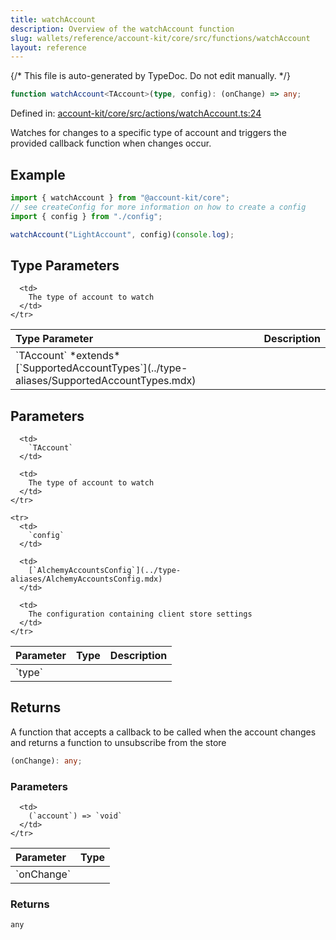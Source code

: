```yaml
---
title: watchAccount
description: Overview of the watchAccount function
slug: wallets/reference/account-kit/core/src/functions/watchAccount
layout: reference
---
```


{/* This file is auto-generated by TypeDoc. Do not edit manually. */}

```ts
function watchAccount<TAccount>(type, config): (onChange) => any;
```

Defined in: [account-kit/core/src/actions/watchAccount.ts:24](https://github.com/alchemyplatform/aa-sdk/blob/9f926c402d1661309abbf8eae8431e52e8c5e53f/account-kit/core/src/actions/watchAccount.ts#L24)

Watches for changes to a specific type of account and triggers the provided callback function when changes occur.

## Example

```ts
import { watchAccount } from "@account-kit/core";
// see createConfig for more information on how to create a config
import { config } from "./config";

watchAccount("LightAccount", config)(console.log);
```

## Type Parameters

<table>
  <thead>
    <tr>
      <th align="left">Type Parameter</th>
      <th align="left">Description</th>
    </tr>
  </thead>

  <tbody>
    <tr>
      <td>
        `TAccount` *extends* [`SupportedAccountTypes`](../type-aliases/SupportedAccountTypes.mdx)
      </td>

      <td>
        The type of account to watch
      </td>
    </tr>

  </tbody>
</table>

## Parameters

<table>
  <thead>
    <tr>
      <th align="left">Parameter</th>
      <th align="left">Type</th>
      <th align="left">Description</th>
    </tr>
  </thead>

  <tbody>
    <tr>
      <td>
        `type`
      </td>

      <td>
        `TAccount`
      </td>

      <td>
        The type of account to watch
      </td>
    </tr>

    <tr>
      <td>
        `config`
      </td>

      <td>
        [`AlchemyAccountsConfig`](../type-aliases/AlchemyAccountsConfig.mdx)
      </td>

      <td>
        The configuration containing client store settings
      </td>
    </tr>

  </tbody>
</table>

## Returns

A function that accepts a callback to be called when the account changes and returns a function to unsubscribe from the store

```ts
(onChange): any;
```

### Parameters

<table>
  <thead>
    <tr>
      <th align="left">Parameter</th>
      <th align="left">Type</th>
    </tr>
  </thead>

  <tbody>
    <tr>
      <td>
        `onChange`
      </td>

      <td>
        (`account`) => `void`
      </td>
    </tr>

  </tbody>
</table>

### Returns

`any`
